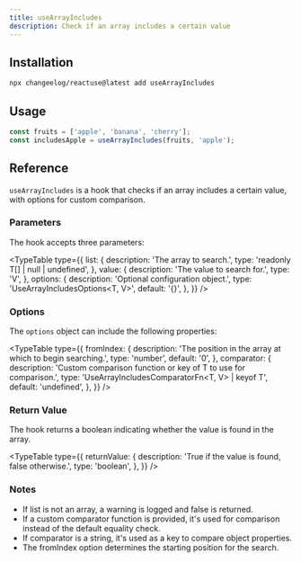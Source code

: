 ```yaml
---
title: useArrayIncludes
description: Check if an array includes a certain value
---
```


<ArrayIncludesDemo />

## Installation

```bash
npx changeelog/reactuse@latest add useArrayIncludes
```

## Usage

```ts
const fruits = ['apple', 'banana', 'cherry'];
const includesApple = useArrayIncludes(fruits, 'apple');
```

## Reference

`useArrayIncludes` is a hook that checks if an array includes a certain value, with options for custom comparison.

### Parameters

The hook accepts three parameters:

<TypeTable
  type={{
    list: {
      description: 'The array to search.',
      type: 'readonly T[] | null | undefined',
    },
    value: {
      description: 'The value to search for.',
      type: 'V',
    },
    options: {
      description: 'Optional configuration object.',
      type: 'UseArrayIncludesOptions<T, V>',
      default: '{}',
    },
  }}
/>

### Options

The `options` object can include the following properties:

<TypeTable
  type={{
    fromIndex: {
      description: 'The position in the array at which to begin searching.',
      type: 'number',
      default: '0',
    },
    comparator: {
      description:
        'Custom comparison function or key of T to use for comparison.',
      type: 'UseArrayIncludesComparatorFn<T, V> | keyof T',
      default: 'undefined',
    },
  }}
/>

### Return Value

The hook returns a boolean indicating whether the value is found in the array.

<TypeTable
  type={{
    returnValue: {
      description: 'True if the value is found, false otherwise.',
      type: 'boolean',
    },
  }}
/>

### Notes

- If list is not an array, a warning is logged and false is returned.
- If a custom comparator function is provided, it's used for comparison instead of the default equality check.
- If comparator is a string, it's used as a key to compare object properties.
- The fromIndex option determines the starting position for the search.

